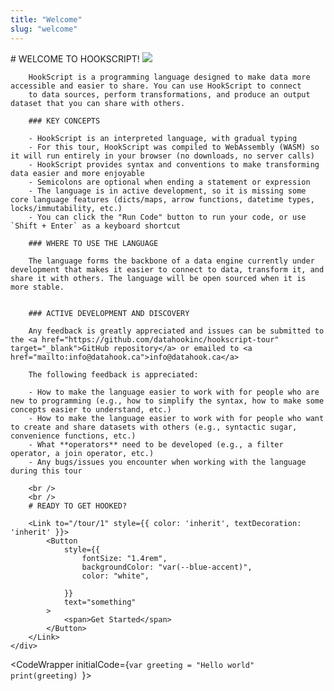 ```yaml
---
title: "Welcome"
slug: "welcome"
---
```



<InstructionsWrapper>
	<div className="instructions-main">
		# WELCOME TO HOOKSCRIPT! <span style={{ textShadow: "1px 1px var(--dark-purple)"}}><img style={{ width: "32px", height: "32px", position: "relative", top: "2px" }} src="/hook.svg" /></span>

		HookScript is a programming language designed to make data more accessible and easier to share. You can use HookScript to connect
		to data sources, perform transformations, and produce an output dataset that you can share with others.

		### KEY CONCEPTS

		- HookScript is an interpreted language, with gradual typing
		- For this tour, HookScript was compiled to WebAssembly (WASM) so it will run entirely in your browser (no downloads, no server calls)
		- HookScript provides syntax and conventions to make transforming data easier and more enjoyable
		- Semicolons are optional when ending a statement or expression
		- The language is in active development, so it is missing some core language features (dicts/maps, arrow functions, datetime types, locks/immutability, etc.)
		- You can click the "Run Code" button to run your code, or use `Shift + Enter` as a keyboard shortcut

		### WHERE TO USE THE LANGUAGE

		The language forms the backbone of a data engine currently under development that makes it easier to connect to data, transform it, and share it with others. The language will be open sourced when it is more stable.
		

		### ACTIVE DEVELOPMENT AND DISCOVERY
		
		Any feedback is greatly appreciated and issues can be submitted to the <a href="https://github.com/datahookinc/hookscript-tour" target="_blank">GitHub repository</a> or emailed to <a href="mailto:info@datahook.ca">info@datahook.ca</a>
		
		The following feedback is appreciated:

		- How to make the language easier to work with for people who are new to programming (e.g., how to simplify the syntax, how to make some concepts easier to understand, etc.)
		- How to make the language easier to work with for people who want to create and share datasets with others (e.g., syntactic sugar, convenience functions, etc.)
		- What **operators** need to be developed (e.g., a filter operator, a join operator, etc.)
		- Any bugs/issues you encounter when working with the language during this tour

		<br />
		<br />
		# READY TO GET HOOKED?

		<Link to="/tour/1" style={{ color: 'inherit', textDecoration: 'inherit' }}>
			<Button
				style={{
					fontSize: "1.4rem",
					backgroundColor: "var(--blue-accent)",
					color: "white",
					
				}}
				text="something"
			>
				<span>Get Started</span>
			</Button>
		</Link>
	</div>

</InstructionsWrapper>

<CodeWrapper initialCode={`var greeting = "Hello world"
print(greeting)
`}>
</CodeWrapper>
